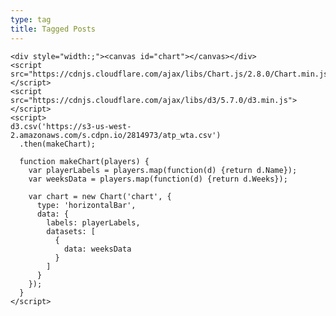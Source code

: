 ```yaml
---
type: tag
title: Tagged Posts
---
```


    <div style="width:;"><canvas id="chart"></canvas></div>
    <script src="https://cdnjs.cloudflare.com/ajax/libs/Chart.js/2.8.0/Chart.min.js"></script>
    <script src="https://cdnjs.cloudflare.com/ajax/libs/d3/5.7.0/d3.min.js"></script>
    <script>
    d3.csv('https://s3-us-west-2.amazonaws.com/s.cdpn.io/2814973/atp_wta.csv')
      .then(makeChart);

      function makeChart(players) {
        var playerLabels = players.map(function(d) {return d.Name});
        var weeksData = players.map(function(d) {return d.Weeks});

        var chart = new Chart('chart', {
          type: 'horizontalBar',
          data: {
            labels: playerLabels,
            datasets: [
              {
                data: weeksData
              }
            ]
          }
        });
      }
    </script>

